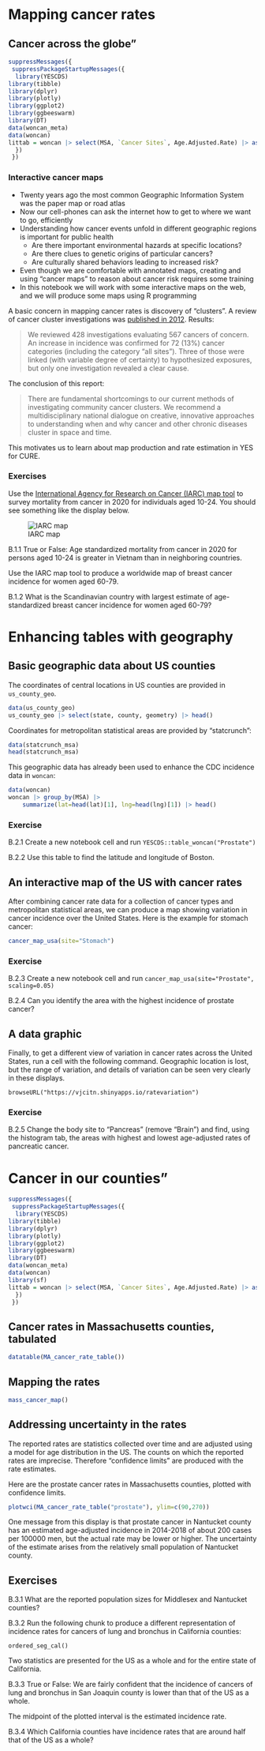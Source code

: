 # Mapping cancer rates


## Cancer across the globe"

```r
suppressMessages({
 suppressPackageStartupMessages({
  library(YESCDS)
library(tibble)
library(dplyr)
library(plotly)
library(ggplot2)
library(ggbeeswarm)
library(DT)
data(woncan_meta)
data(woncan)
littab = woncan |> select(MSA, `Cancer Sites`, Age.Adjusted.Rate) |> as.data.frame()
  })
 })
```


### Interactive cancer maps

* Twenty years ago the most common Geographic Information System was the paper map or road atlas
* Now our cell-phones can ask the internet how to get to where we want to go, efficiently
* Understanding how cancer events unfold in different geographic regions is important for public health
	* Are there important environmental hazards at specific locations?
	* Are there clues to genetic origins of particular cancers?
	* Are culturally shared behaviors leading to increased risk?
* Even though we are comfortable with annotated maps, creating and using "cancer maps" to reason about cancer risk requires some training
* In this notebook we will work with some interactive maps on the web, and we will produce some maps using R programming

A basic concern in mapping cancer rates is discovery of "clusters".  A review of cancer cluster investigations
was [published in 2012](https://pubmed.ncbi.nlm.nih.gov/22519802/).  Results:

> We reviewed 428 investigations evaluating 567 cancers of concern. An increase in incidence was confirmed for 72 (13%) cancer categories (including the category "all sites"). Three of those were linked (with variable degree of certainty) to hypothesized exposures, but only one investigation revealed a clear cause.

The conclusion of this report:

> There are fundamental shortcomings to our current methods of investigating community cancer clusters. We recommend a multidisciplinary national dialogue on creative, innovative approaches to understanding when and why cancer and other chronic diseases cluster in space and time.

This motivates us to learn about map production and rate estimation in YES for CURE.

### Exercises

Use the [International Agency for Research on Cancer (IARC) map tool](https://gco.iarc.fr/today/online-analysis-map?v=2020&mode=population&mode_population=continents&population=900&populations=900&key=asr&sex=0&cancer=39&type=0&statistic=5&prevalence=0&population_group=0&ages_group%5B%5D=0&ages_group%5B%5D=17&nb_items=10&group_cancer=1&include_nmsc=0&include_nmsc_other=0&projection=natural-earth&color_palette=default&map_scale=quantile&map_nb_colors=5&continent=0&show_ranking=0&rotate=%255B10%252C0%255D) to survey mortality from cancer in 2020 for individuals aged 10-24. You should see something like the display below.

![IARC map](https://github.com/vjcitn/YESCDS/blob/main/man/figures/IARCoverall.jpg?raw=true)

B.1.1 True or False: Age standardized mortality from cancer in 2020 for persons aged 10-24 is greater in Vietnam than in neighboring countries.

Use the IARC map tool to produce a worldwide map of breast cancer incidence for women aged 60-79.

B.1.2 What is the Scandinavian country with largest estimate of age-standardized breast cancer incidence for women aged 60-79?




# Enhancing tables with geography

## Basic geographic data about US counties

The coordinates of central locations in US counties
are provided in `us_county_geo`.

```r
data(us_county_geo)
us_county_geo |> select(state, county, geometry) |> head()
```

Coordinates for metropolitan statistical areas are provided by
"statcrunch":
```r
data(statcrunch_msa)
head(statcrunch_msa)
```

This geographic data has already been used to enhance the CDC incidence data
in `woncan`:
```r
data(woncan)
woncan |> group_by(MSA) |> 
    summarize(lat=head(lat)[1], lng=head(lng)[1]) |> head()
```

### Exercise

B.2.1 Create a new notebook cell and run `YESCDS::table_woncan("Prostate")`

B.2.2 Use this table to find the latitude and longitude of Boston.

## An interactive map of the US with cancer rates

After combining cancer rate data for a collection
of cancer types and metropolitan statistical areas,
we can produce a map showing variation in
cancer incidence over the United States.
Here is the example for stomach cancer:

```r
cancer_map_usa(site="Stomach")

```

### Exercise

B.2.3 Create a new notebook cell and run `cancer_map_usa(site="Prostate", scaling=0.05)`

B.2.4 Can you identify the area with the highest incidence of prostate cancer?


## A data graphic

Finally, to get a different view of variation in cancer rates across the United States,
run a cell with the following command.  Geographic location is lost, but the range of variation, and
details of variation can be seen very clearly in these displays.

```
browseURL("https://vjcitn.shinyapps.io/ratevariation")
```

### Exercise

B.2.5 Change the body site to "Pancreas" (remove "Brain") and find, using the histogram tab,
the areas with highest and lowest age-adjusted rates of pancreatic cancer.


# Cancer in our counties"

```r
suppressMessages({
 suppressPackageStartupMessages({
  library(YESCDS)
library(tibble)
library(dplyr)
library(plotly)
library(ggplot2)
library(ggbeeswarm)
library(DT)
data(woncan_meta)
data(woncan)
library(sf)
littab = woncan |> select(MSA, `Cancer Sites`, Age.Adjusted.Rate) |> as.data.frame()
  })
 })
```

## Cancer rates in Massachusetts counties, tabulated


```r
datatable(MA_cancer_rate_table())
```

## Mapping the rates

```r
mass_cancer_map()
```

## Addressing uncertainty in the rates

The reported rates are statistics collected
over time and are adjusted using a model for
age distribution in the US.  The counts on which
the reported rates are imprecise.  Therefore
"confidence limits" are produced with the rate estimates.

Here are the prostate cancer rates in Massachusetts counties,
plotted with confidence limits.

```r
plotwci(MA_cancer_rate_table("prostate"), ylim=c(90,270))
```

One message from this display is that prostate
cancer in Nantucket county has an estimated age-adjusted incidence in
2014-2018 of about 200 cases per 100000 men,
but the actual rate may be lower or higher.
The uncertainty of the estimate arises from the
relatively small population of Nantucket county.

## Exercises

B.3.1 What are the reported population sizes for Middlesex
and Nantucket counties?

B.3.2 Run the following chunk to produce a different
representation of incidence rates for cancers
of lung and bronchus in California counties:

```
ordered_seg_cal()
```

Two statistics are presented for the 
US as a whole and for the entire state of California.

B.3.3 True or False: We are fairly confident that the incidence
of cancers of lung and bronchus in San Joaquin county is
lower than that of the US as a whole.

The midpoint of the plotted interval is the estimated
incidence rate.

B.3.4 Which California counties have incidence rates that
are around half that of the US as a whole?

